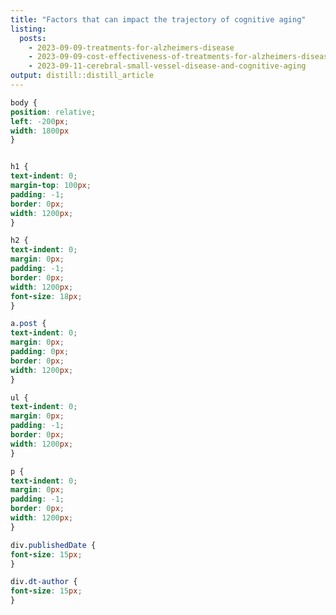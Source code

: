 ```yaml
---
title: "Factors that can impact the trajectory of cognitive aging"
listing: 
  posts:
    - 2023-09-09-treatments-for-alzheimers-disease
    - 2023-09-09-cost-effectiveness-of-treatments-for-alzheimers-disease
    - 2023-09-11-cerebral-small-vessel-disease-and-cognitive-aging
output: distill::distill_article
---
```


```css
body {
position: relative;
left: -200px;
width: 1800px
}


h1 {
text-indent: 0;
margin-top: 100px;
padding: -1;
border: 0px;
width: 1200px;
}

h2 {
text-indent: 0;
margin: 0px;
padding: -1;
border: 0px;
width: 1200px;
font-size: 18px;
}

a.post {
text-indent: 0;
margin: 0px;
padding: 0px;
border: 0px;
width: 1200px;
}

ul {
text-indent: 0;
margin: 0px;
padding: -1;
border: 0px;
width: 1200px;
}

p {
text-indent: 0;
margin: 0px;
padding: -1;
border: 0px;
width: 1200px;
}

div.publishedDate {
font-size: 15px;
}

div.dt-author {
font-size: 15px;
}
```




